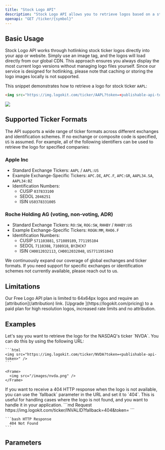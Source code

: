 ```yaml
---
title: "Stock Logo API"
description: "Stock Logo API allows you to retrieve logos based on a stock exchange ticker, providing both high-quality images and fallback options when a logo is not available."
openapi: "GET /ticker/{symbol}"
---
```


## Basic Usage

Stock Logo API works through hotlinking stock ticker logos directly into your app or website. Simply use an image tag, and the logos will load directly from our global CDN. This approach ensures you always display the most current logo versions without managing logo files yourself. Since our service is designed for hotlinking, please note that caching or storing the logo images locally is not supported.

This snippet demonstrates how to retrieve a logo for stock ticker `AAPL`:

```html
<img src="https://img.logokit.com/ticker/AAPL?token=<publishable-api-token>" />
```

<Frame>
  <img src="/images/apple.png" />
</Frame>

## Supported Ticker Formats

The API supports a wide range of ticker formats across different exchanges and identification schemes. If no exchange or composite code is specified, `US` is assumed. For example, all of the following identifiers can be used to retrieve the logo for specified companies:

### Apple Inc

- Standard Exchange Tickers: `AAPL` / `AAPL:US`
- Example Exchange-Specific Tickers: `APC.DE`, `APC.F`, `APC:GR`, `AAPL34.SA`, `AAPL34:BZ`
- Identification Numbers:
  - CUSIP `037833100`
  - SEDOL `2046251`
  - ISIN `US0378331005`

### Roche Holding AG (voting, non-voting, ADR)

- Standard Exchange Tickers: `RO:SW`, `ROG:SW`, `RHHBY` / `RHHBY:US`
- Example Exchange-Specific Tickers: `ROGN:MM`, `RHO6.F`
- Identification Numbers:
  - CUSIP `S71103881`, `S71089189`, `771195104`
  - SEDOL `7110388`, `7108918`, `BYZHCK7`
  - ISIN `CH0012032113`, `CH0012032048`, `US7711951043`

<Note>
  We continuously expand our coverage of global exchanges and ticker formats. If you need support for specific exchanges or identification schemes not currently available, please reach out to us.
</Note>

## Limitations

<Info>
  Our Free Logo API plan is limited to 64x64px logos and require an
  [attribution](/attribution) link. [Upgrade ](https://logokit.com/pricing) to a
  paid plan for high resolution logos, increased rate limits and no attribution.
</Info>

## Examples

<AccordionGroup>
  <Accordion title="Retrieve logo for Nvidia stock ticker">
    Let's say you want to retrieve the logo for the NASDAQ's ticker `NVDA`. You can
    do this by using the following URL:

    ```html
    <img src="https://img.logokit.com/ticker/NVDA?token=<publishable-api-token>" />
    ```

    <Frame>
      <img src="/images/nvda.png" />
    </Frame>

  </Accordion>
  <Accordion title="Get 404 HTTP response for non-existent logo">
    If you want to receive a 404 HTTP response when the logo is not available, you can
    use the `fallback` parameter in the URL and set it to `404`. This is useful for
    handling cases where the logo is not found, and you want to handle it in your
    application.
    ```md Request
    https://img.logokit.com/ticker/INVALID?fallback=404&token=<publishable-api-token>
    ```
    
    ```bash HTTP Response
      404 Not Found
    ```
  </Accordion>
</AccordionGroup>

## Parameters

